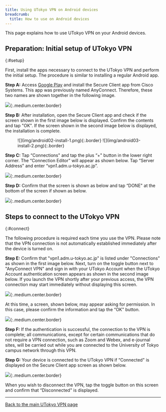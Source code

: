 ```yaml
---
title: Using UTokyo VPN on Android devices
breadcrumb:
  title: How to use on Android devices
---
```


This page explains how to use UTokyo VPN on your Android devices.

<SubpageBeginning />

## Preparation: Initial setup of UTokyo VPN
{:#setup}

First, install the apps necessary to connect to the UTokyo VPN and perform the initial setup. The procedure is similar to installing a regular Android app.

**Step A:** Access [Google Play](https://play.google.com/store/apps/details?id=com.cisco.anyconnect.vpn.android.avf) and install the Secure Client app from Cisco Systems. This app was previously named AnyConnect. Therefore, these two names are shown together in the following image.

![](img/android01-play-store.png){:.medium.center.border}

**Step B:** After installation, open the Secure Client app and check if the screen shown in the first image below is displayed. Confirm the contents and tap "OK". If the screen shown in the second image below is displayed, the installation is complete.

<figure class="gallery">
  ![](img/android02-install-1.png){:.border}
    ![](img/android03-install-2.png){:.border}
</figure>

**Step C:** Tap “Connections" and tap the plus “+" button in the lower right corner. The “Connection Editor" will appear as shown below. Tap “Server Address" and enter “vpn1.adm.u-tokyo.ac.jp”.

![](img/android04-connect-editor.png){:.medium.center.border}

**Step D:** Confirm that the screen is shown as below and tap “DONE" at the bottom of the screen if shown as below.

![](img/android05-connect-editing.png){:.medium.center.border}

## Steps to connect to the UTokyo VPN
{:#connect}

The following procedure is required each time you use the VPN. Please note that the VPN connection is not automatically established immediately after the device is turned on.

**Step E:** Confirm that "vpn1.adm.u-tokyo.ac.jp" is listed under "Connections" as shown in the first image below. Next, turn on the toggle button next to "AnyConnect VPN" and sign in with your UTokyo Account when the UTokyo Account authentication screen appears as shown in the second image below. If you launch the VPN shortly after  your previous access, the VPN connection may start immediately without displaying this screen.

![](img/android06-home-finished-setting.png){:.medium.center.border}

At this time, a screen, shown below, may appear asking for permission. In this case, please confirm the information and tap the “OK" button.

![](img/android08-secure-client-verify-window.png){:.medium.center.border}

<HelpMfa />
<HelpSecurityEducation />


**Step F:** If the authentication is successful, the connection to the VPN is complete; all communications, except for certain communications that do not require a VPN connection, such as Zoom and Webex, and e-journal sites, will be carried out while you are connected to the University of Tokyo campus network through this VPN.

**Step G:** Your device is connected to the UTokyo VPN if “Connected" is displayed on the Secure Client app screen as shown below.

![](img/android09-secure-client-connecting.png){:.medium.center.border}

When you wish to disconnect the VPN, tap the toggle button on this screen and confirm that “Disconnected" is displayed.

---

[Back to the main UTokyo VPN page](.)
